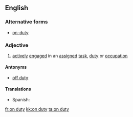 ==English==

===Alternative forms===
* [[on-duty]]

===Adjective===
{{en-adj|head=[[on]] [[duty]]|-}}

# [[actively]] [[engaged]] in an [[assigned]] [[task]], [[duty]] or [[occupation]]

====Antonyms====
* [[off duty]]

====Translations====
{{trans-top|actively engaged...}}
* Spanish: {{t|es|de guardia}}
{{trans-mid}}
{{trans-bottom}}

[[fr:on duty]]
[[kk:on duty]]
[[ta:on duty]]